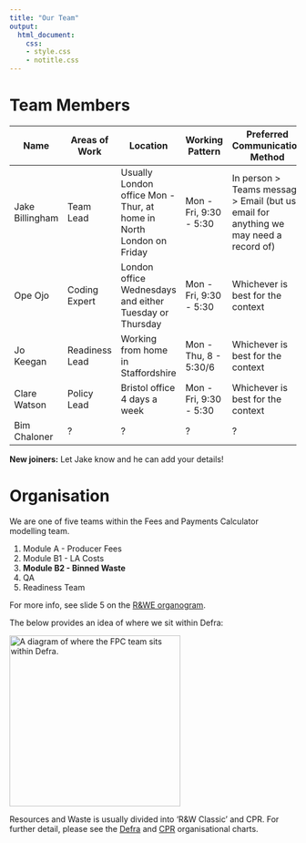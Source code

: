 ```yaml
---
title: "Our Team"
output:
  html_document:
    css: 
    - style.css
    - notitle.css
---
```


# Team Members

[comment]: <> (Have this data in an excel file that I can then download and write a script to produce this table?)

| Name | Areas of Work | Location | Working Pattern | Preferred Communication Method | Tips for Working Together | 
|---|---|---|---|---|---|
| Jake Billingham | Team Lead | Usually London office Mon - Thur, at home in North London on Friday | Mon - Fri, 9:30 - 5:30 | In person > Teams message > Email (but use email for anything we may need a record of) | Don't put meetings over Wednesday table tennis! |
| Ope Ojo  | Coding Expert | London office Wednesdays and either Tuesday or Thursday | Mon - Fri, 9:30 - 5:30 | Whichever is best for the context |  |  |
| Jo Keegan | Readiness Lead |  Working from home in Staffordshire | Mon - Thu, 8 - 5:30/6 | Whichever is best for the context |  |
| Clare Watson | Policy Lead | Bristol office 4 days a week | Mon - Fri, 9:30 - 5:30  | Whichever is best for the context |  |
| Bim Chaloner | ? | ? |  ? | ? | ? |

**New joiners:** Let Jake know and he can add your details!

# Organisation 

We are one of five teams within the Fees and Payments Calculator modelling team.

1. Module A - Producer Fees
2. Module B1 - LA Costs
3. **Module B2 - Binned Waste**
4. QA 
5. Readiness Team

For more info, see slide 5 on the [R&WE organogram](https://defra.sharepoint.com/:p:/t/Team419/ET9BduVb5n1KoY1MRh_HzIgBpMcze0Na0iz3Zdlg0Xnljw?e=BgFqbk&CID=400146ED-B571-496F-BA2F-ED9010488AF3&wdLOR=c7120BEFD-55C0-4AC6-B916-B17122625B69).

The below provides an idea of where we sit within Defra:

<img src="fpcinorg.png" alt="A diagram of where the FPC team sits within Defra." width="300"/>

Resources and Waste is usually divided into 'R&W Classic' and CPR.  For further detail, please see the [Defra](https://defra.sharepoint.com/sites/Defraintranet/SitePages/Organisational-chart.aspx) and [CPR](https://defra.sharepoint.com/teams/Team1478/Central%20PMO/Forms/AllItems.aspx?csf=1&web=1&e=40pAnJ&cid=6748e449%2Da960%2D4705%2D9694%2D022465844f7d&RootFolder=%2Fteams%2FTeam1478%2FCentral%20PMO%2F06%2E%20Resourcing%2F03%2E%20Resource%20%26%20Waste%20People%20%26%20Resourcing%2F1%2E%20Org%20Charts&FolderCTID=0x012000A44110381EB3CB4C816BD7BB43BEA974&OR=Teams%2DHL&CT=1692001571358&clickparams=eyJBcHBOYW1lIjoiVGVhbXMtRGVza3RvcCIsIkFwcFZlcnNpb24iOiIyNy8yMzA3MDMwNzMzMCIsIkhhc0ZlZGVyYXRlZFVzZXIiOmZhbHNlfQ%3D%3D) organisational charts.